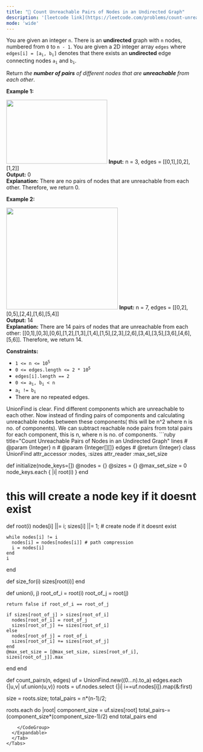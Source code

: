 ```yaml
---
title: "🧀 Count Unreachable Pairs of Nodes in an Undirected Graph"
description: '[leetcode link](https://leetcode.com/problems/count-unreachable-pairs-of-nodes-in-an-undirected-graph/description/)'
mode: 'wide'
---
```

<Tabs>
  <Tab title="Question" icon="circle-question" iconType="regular">
    <Card>
      <p>You are given an integer <code>n</code>. There is an <strong>undirected</strong> graph with <code>n</code> nodes, numbered from <code>0</code> to <code>n - 1</code>. You are given a 2D integer array <code>edges</code> where <code>edges[i] = [a<sub>i</sub>, b<sub>i</sub>]</code> denotes that there exists an <strong>undirected</strong> edge connecting nodes <code>a<sub>i</sub></code> and <code>b<sub>i</sub></code>.</p>  <p>Return <em>the <strong>number of pairs</strong> of different nodes that are <strong>unreachable</strong> from each other</em>.</p>   <p><strong class="example">Example 1:</strong></p> <img alt="" src="https://assets.leetcode.com/uploads/2022/05/05/tc-3.png" style="width: 267px; height: 169px;" />  <strong>Input:</strong> n = 3, edges = [[0,1],[0,2],[1,2]] <br/> <strong>Output:</strong> 0 <br/> <strong>Explanation:</strong> There are no pairs of nodes that are unreachable from each other. Therefore, we return 0.   <p><strong class="example">Example 2:</strong></p> <img alt="" src="https://assets.leetcode.com/uploads/2022/05/05/tc-2.png" style="width: 295px; height: 269px;" />  <strong>Input:</strong> n = 7, edges = [[0,2],[0,5],[2,4],[1,6],[5,4]] <br/> <strong>Output:</strong> 14 <br/> <strong>Explanation:</strong> There are 14 pairs of nodes that are unreachable from each other: [[0,1],[0,3],[0,6],[1,2],[1,3],[1,4],[1,5],[2,3],[2,6],[3,4],[3,5],[3,6],[4,6],[5,6]]. Therefore, we return 14.    <p><strong>Constraints:</strong></p>  <ul>  <li><code>1 &lt;= n &lt;= 10<sup>5</sup></code></li>  <li><code>0 &lt;= edges.length &lt;= 2 * 10<sup>5</sup></code></li>  <li><code>edges[i].length == 2</code></li>  <li><code>0 &lt;= a<sub>i</sub>, b<sub>i</sub> &lt; n</code></li>  <li><code>a<sub>i</sub> != b<sub>i</sub></code></li>  <li>There are no repeated edges.</li> </ul> 
    </Card>
  </Tab>
  <Tab title="Solution" icon="lightbulb" iconType="regular" >
    <Card>
      UnionFind is clear. Find different components which are unreachable to each other. Now instead of finding pairs of components and calculating unreachable nodes between these components( this will be n^2 where n is no. of components). We can subtract reachable node pairs from total pairs for each component, this is n, where n is no. of components.
</Card>
  <Expandable title="code">
    <CodeGroup dropdown>
```ruby title="Count Unreachable Pairs of Nodes in an Undirected Graph" lines
# @param {Integer} n
# @param {Integer[][]} edges
# @return {Integer}
class UnionFind
  attr_accessor :nodes, :sizes
  attr_reader :max_set_size

  def initialize(node_keys=[])
    @nodes = {}
    @sizes = {}
    @max_set_size = 0
    node_keys.each { |i| root(i) }
  end

  # this will create a node key if it doesnt exist
  def root(i)
    nodes[i] ||= i; sizes[i] ||= 1; # create node if it doesnt exist

    while nodes[i] != i
      nodes[i] = nodes[nodes[i]] # path compression
      i = nodes[i]
    end
    i
  end

  def size_for(i)
    sizes[root(i)]
  end

  def union(i, j)
    root_of_i = root(i)
    root_of_j = root(j)

    return false if root_of_i == root_of_j

    if sizes[root_of_j] > sizes[root_of_i]
      nodes[root_of_i] = root_of_j
      sizes[root_of_j] += sizes[root_of_i]
    else
      nodes[root_of_j] = root_of_i
      sizes[root_of_i] += sizes[root_of_j]
    end
    @max_set_size = [@max_set_size, sizes[root_of_i], sizes[root_of_j]].max
  end
end

def count_pairs(n, edges)
  uf = UnionFind.new((0...n).to_a)
  edges.each {|u,v| uf.union(u,v)}
  roots = uf.nodes.select {|i| i==uf.nodes[i]}.map(&:first)

  size = roots.size;
  total_pairs = n*(n-1)/2;

  roots.each do |root|
    component_size = uf.sizes[root]
    total_pairs-= (component_size*(component_size-1)/2)
  end
  total_pairs
end
```
    </CodeGroup>
  </Expandable>
  </Tab>
</Tabs>
